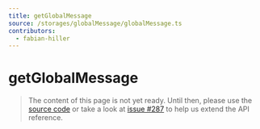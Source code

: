 ```yaml
---
title: getGlobalMessage
source: /storages/globalMessage/globalMessage.ts
contributors:
  - fabian-hiller
---
```


# getGlobalMessage

> The content of this page is not yet ready. Until then, please use the [source code](https://github.com/fabian-hiller/valibot/blob/main/library/src/storages/globalMessage/globalMessage.ts) or take a look at [issue #287](https://github.com/fabian-hiller/valibot/issues/287) to help us extend the API reference.
